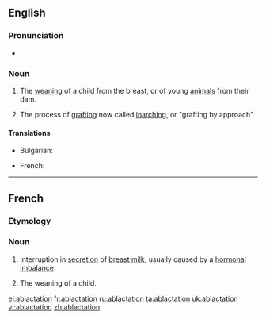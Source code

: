==English==

===Pronunciation===
* {{rhymes|eɪʃən}}

===Noun===
{{en-noun}}

# The [[weaning]] of a child from the breast, or of young [[animal]]s from their dam.
# {{horticulture}} The process of [[grafting]] now called [[inarching]], or "grafting by approach"

====Translations====
{{trans-top|weaning}}
* Bulgarian: {{t-|bg|аблактация|f|tr=ablaktátsiya}}
{{trans-mid}}
* French: {{t+|fr|sevrage|m}}
{{trans-bottom}}

----

==French==

===Etymology===
{{prefix|ab|lactation|lang=fr}}

===Noun===
{{fr-noun|f}}

# {{medicine}} Interruption in [[secretion]] of [[breast milk]], usually caused by a [[hormonal]] [[imbalance]].
# {{medicine|archaic|lang=fr}} The weaning of a child.

[[el:ablactation]]
[[fr:ablactation]]
[[ru:ablactation]]
[[ta:ablactation]]
[[uk:ablactation]]
[[vi:ablactation]]
[[zh:ablactation]]